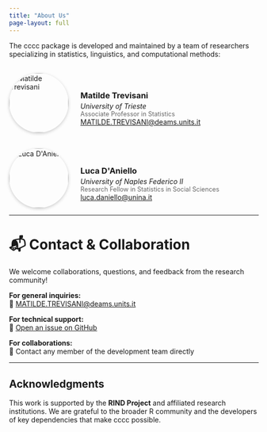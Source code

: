 ```yaml
---
title: "About Us"
page-layout: full
---
```

The cccc package is developed and maintained by a team of researchers specializing in statistics, linguistics, and computational methods:

```{=html}
<div style="display: flex; flex-direction: column; gap: 2rem; padding-top: 1rem;">

<div style="display: flex; align-items: center; gap: 1.5rem;">
  <img src="images/team/trevisani.png" alt="Matilde Trevisani" width="120" style="border-radius: 50%; box-shadow: 0 2px 6px rgba(0,0,0,0.2);">
  <div>
    <h3 style="margin-bottom: 0.2em;">Matilde Trevisani</h3>
    <p style="margin: 0; font-style: italic;">University of Trieste</p>
    <p style="margin: 0; font-size: 0.9em; color: #666;">Associate Professor in Statistics</p>
    <p style="margin: 0;"><a href="mailto:MATILDE.TREVISANI@deams.units.it">MATILDE.TREVISANI@deams.units.it</a></p>
  </div>
</div>

<div style="display: flex; align-items: center; gap: 1.5rem;">
  <img src="images/team/daniello.png" alt="Luca D'Aniello" width="120" style="border-radius: 50%; box-shadow: 0 2px 6px rgba(0,0,0,0.2);">
  <div>
    <h3 style="margin-bottom: 0.2em;">Luca D'Aniello</h3>
    <p style="margin: 0; font-style: italic;">University of Naples Federico II</p>
    <p style="margin: 0; font-size: 0.9em; color: #666;">Research Fellow in Statistics in Social Sciences</p>
    <p style="margin: 0;"><a href="mailto:luca.daniello@unina.it">luca.daniello@unina.it</a></p>
  </div>
</div>

</div>
```

---

# 📬 Contact & Collaboration

We welcome collaborations, questions, and feedback from the research community!

**For general inquiries:**  
📧 [MATILDE.TREVISANI@deams.units.it](mailto:MATILDE.TREVISANI@deams.units.it)

**For technical support:**  
🐛 [Open an issue on GitHub](https://github.com/matildet/cccc/issues)

**For collaborations:**  
🤝 Contact any member of the development team directly

---

## Acknowledgments

This work is supported by the **RIND Project** and affiliated research institutions. We are grateful to the broader R community and the developers of key dependencies that make cccc possible.
